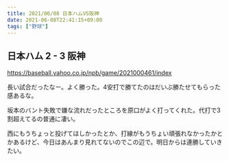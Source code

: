 ```yaml
---
title: 2021/06/08 日本ハムVS阪神
date: 2021-06-08T22:41:15+09:00
tags: ["野球"]
---
```


## 日本ハム 2 - 3 阪神

https://baseball.yahoo.co.jp/npb/game/2021000461/index

長い試合だったなー。よく勝った。4安打で勝てたのはだいぶ勝たせてもらった感あるな。

坂本のバント失敗で嫌な流れだったところを原口がよく打ってくれた。代打で3割超えてるの普通に凄い。

西にもうちょっと投げてほしかったとか、打線がもうちょい頑張れなかったかとかあるけど、今日はあんまり見れてないのでこの辺で。明日からは連勝していきたい。